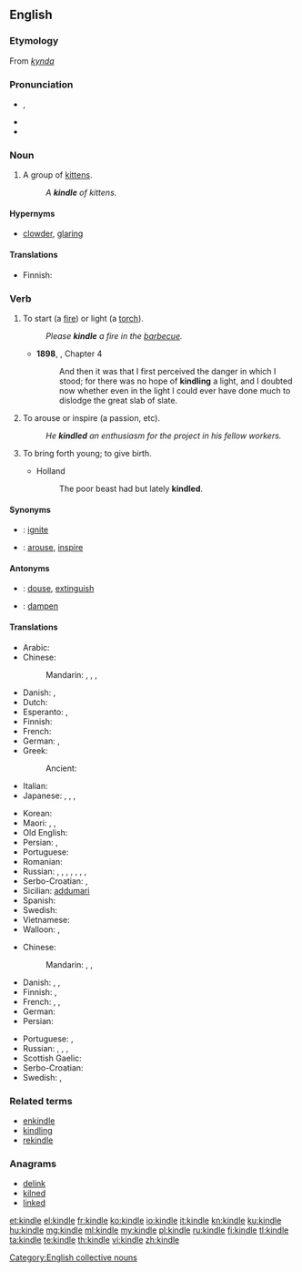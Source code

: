 {{was wotd|2006|October|3}}
==English==

===Etymology===
From {{etyl|non|en}} ''[[kynda]]''

===Pronunciation===
* {{IPA|/ˈkɪndl/}}, {{X-SAMPA|/"kIndl/}}
* {{audio|en-us-kindle.ogg|Audio (US)}}
* {{rhymes|ɪndəl}}

===Noun===
{{en-noun}}

# {{context|obsolete|lang=en}} A group of [[kitten]]s.
#: ''A '''kindle''' of kittens.''

====Hypernyms====
* [[clowder]], [[glaring]]

====Translations====
{{trans-top|group of kittens}}
* Finnish: {{t-|fi|pentue}}
{{trans-mid}}
{{trans-bottom}}

===Verb===
{{en-verb|kindl|ing}}

# {{context|transitive|lang=en}} To start (a [[fire]]) or light (a [[torch]]).
#: ''Please '''kindle''' a fire in the [[barbecue]].''
#* '''1898''', {{w|J. Meade Falkner}}, {{w|Moonfleet}} Chapter 4
#*: And then it was that I first perceived the danger in which I stood; for there was no hope of '''kindling''' a light, and I doubted now whether even in the light I could ever have done much to dislodge the great slab of slate.
# {{context|transitive|figuratively|lang=en}} To arouse or inspire (a passion, etc).
#: ''He '''kindled''' an enthusiasm for the project in his fellow workers.''
# {{context|obsolete|lang=en}} To bring forth young; to give birth.
#: {{rfquotek|Shakespeare}}
#* Holland
#*: The poor beast had but lately '''kindled'''.

====Synonyms====
* {{qualifier|to start a fire}}: [[ignite]]
* {{qualifier|to arouse}}: [[arouse]], [[inspire]]

====Antonyms====
* {{qualifier|to start a fire}}: [[douse]], [[extinguish]]
* {{qualifier|to arouse}}: [[dampen]]

====Translations====
{{trans-top|to start (a fire)}}
* Arabic: {{t-|ar|شعل|tr=šáʿʿala|sc=Arab}}
* Chinese:
*: Mandarin: {{t|cmn|點燃|sc=Hani}}, {{t|cmn|点燃|tr=diǎnrán|sc=Hani}}, {{t|cmn|點火|sc=Hani}}, {{t|cmn|点火|tr=diǎnhuǒ|sc=Hani}}
* Danish: {{t-|da|tænde}}, {{t-|da|fænge}}
* Dutch: {{t+|nl|aansteken}}
* Esperanto: {{t-|eo|ekbruligi}},  {{t-|eo|fajrigi}}
* Finnish: {{t+|fi|sytyttää}}
* French: {{t+|fr|allumer}}
* German: {{t+|de|anzünden}}, {{t+|de|entfachen}}
* Greek:
*: Ancient: {{tø|grc|αἴθω|tr=aithō|sc=polytonic}}
* Italian: {{t+|it|accendere}}
* Japanese: {{t-|ja|点じる|tr=てんじる, tenjiru|sc=Jpan}}, {{t-|ja|点ずる|tr=てんずる, tenzuru|sc=Jpan}}, {{t+|ja|点火|tr=てんかする, tenka-suru|alt=点火する|sc=Jpan}}, {{t-|ja|引火|tr=いんかする, inka-suru|alt=引火する|sc=Jpan}}
{{trans-mid}}
* Korean: {{t-|ko|불붙이다|tr=bulbutida|sc=Kore}}
* Maori: {{t|mi|tungi}}, {{t|mi|tutungi}}, {{t|mi|tungitungi}}
* Old English: {{t-|ang|ælan|alt=ǣlan}}
* Persian: {{t+|fa|افروختن|tr=afrōxtan}}, {{t+|fa|روشن کردن|tr=rowšan kardan}}
* Portuguese: {{t+|pt|acender}}
* Romanian: {{t-|ro|a ațâța}}
* Russian: {{t+|ru|разжигать|tr=razžigát’|sc=Cyrl}} {{impf}}, {{t+|ru|разжечь|tr=razžéč’|sc=Cyrl}} {{pf.}}, {{t+|ru|зажигать|tr=zažigát’|sc=Cyrl}} {{impf}}, {{t+|ru|зажечь|tr=zažéč’|sc=Cyrl}} {{pf.}}, {{t-|ru|запаливать|tr=zapálivat’|sc=Cyrl}} {{impf}}, {{t-|ru|запалить|tr=zapalít’|sc=Cyrl}} {{pf.}}, {{t+|ru|растапливать|tr=rastáplivat’|sc=Cyrl}} {{impf}}, {{t+|ru|растопить|tr=rastopít’|sc=Cyrl}} {{pf.}}
* Serbo-Croatian: {{t-|sh|potpaliti}}, {{t-|sh|zapaliti}}
* Sicilian: [[addumari]]
* Spanish: {{t+|es|encender}}
* Swedish: {{t+|sv|tända}}
* Vietnamese: {{t+|vi|nhóm}}
* Walloon: {{t-|wa|esprinde}}, {{t+|wa|aloumer}}
{{trans-bottom}}

{{trans-top|to arouse}}
* Chinese:
*: Mandarin: {{t|cmn|喚起|sc=Hani}}, {{t|cmn|唤起|tr=huànqǐ|sc=Hani}}, {{t|cmn|激起|tr=jīqǐ|sc=Hani}}
* Danish: {{t-|da|vække}}, {{t-|da|sætte i brand}}, {{t-|da|ophidse}}
* Finnish: {{t+|fi|sytyttää}}, {{t+|fi|kiihottaa}}
* French: {{t+|fr|exalter}}, {{t+|fr|inspirer}}, {{t+|fr|susciter}}
* German: {{t+|de|entfachen}}
* Persian: {{t+|fa|برانگیختن|tr=barangixtan}}
{{trans-mid}}
* Portuguese: {{t+|pt|inspirar}}, {{t+|pt|suscitar}}
* Russian: {{t+|ru|разжигать|tr=razžigát’|sc=Cyrl}} {{impf}}, {{t+|ru|разжечь|tr=razžéč’|sc=Cyrl}} {{pf.}}, {{t+|ru|зажигать|tr=zažigát’|sc=Cyrl}} {{impf}}, {{t+|ru|зажечь|tr=zažéč’|sc=Cyrl}} {{pf.}}
* Scottish Gaelic: {{t-|gd|beothaich}}
* Serbo-Croatian: {{t-|sh|zapaliti}}
* Swedish: {{t+|sv|tända}}, {{t+|sv|väcka}}
{{trans-bottom}}

===Related terms===
* [[enkindle]]
* [[kindling]]
* [[rekindle]]

===Anagrams===
* [[delink#English|delink]]
* [[kilned#English|kilned]]
* [[linked#English|linked]]

[[Category:English collective nouns]]

[[et:kindle]]
[[el:kindle]]
[[fr:kindle]]
[[ko:kindle]]
[[io:kindle]]
[[it:kindle]]
[[kn:kindle]]
[[ku:kindle]]
[[hu:kindle]]
[[mg:kindle]]
[[ml:kindle]]
[[my:kindle]]
[[pl:kindle]]
[[ru:kindle]]
[[fi:kindle]]
[[tl:kindle]]
[[ta:kindle]]
[[te:kindle]]
[[th:kindle]]
[[vi:kindle]]
[[zh:kindle]]